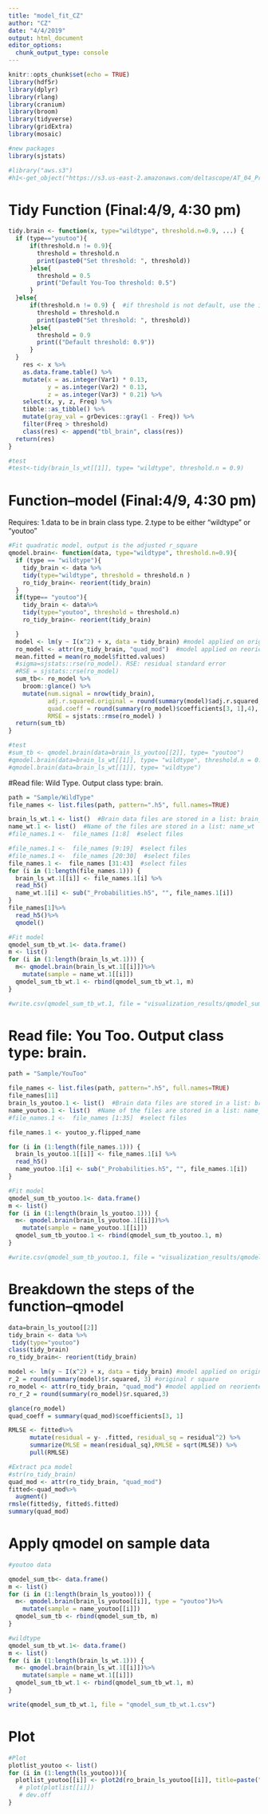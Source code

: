```yaml
---
title: "model_fit_CZ"
author: "CZ"
date: "4/4/2019"
output: html_document
editor_options: 
  chunk_output_type: console
---
```


```r
knitr::opts_chunk$set(echo = TRUE)
library(hdf5r)
library(dplyr)
library(rlang)
library(cranium)
library(broom)
library(tidyverse)
library(gridExtra)
library(mosaic)

#new packages
library(sjstats)
```

```r
#library("aws.s3")
#h1<-get_object("https://s3.us-east-2.amazonaws.com/deltascope/AT_04_Probabilities.h5")
```


# Tidy Function (Final:4/9, 4:30 pm)
```r
tidy.brain <- function(x, type="wildtype", threshold.n=0.9, ...) {
  if (type=="youtoo"){
      if(threshold.n != 0.9){
        threshold = threshold.n   
        print(paste0("Set threshold: ", threshold))
      }else{
        threshold = 0.5
        print("Default You-Too threshold: 0.5")
      }
  }else{
      if(threshold.n != 0.9) {  #if threshold is not default, use the input threshold
        threshold = threshold.n 
        print(paste0("Set threshold: ", threshold))
      }else{
        threshold = 0.9
        print(("Default threshold: 0.9"))
      }
  }
    res <- x %>%
    as.data.frame.table() %>%
    mutate(x = as.integer(Var1) * 0.13,
           y = as.integer(Var2) * 0.13,
           z = as.integer(Var3) * 0.21) %>%
    select(x, y, z, Freq) %>%
    tibble::as_tibble() %>%
    mutate(gray_val = grDevices::gray(1 - Freq)) %>%
    filter(Freq > threshold)
    class(res) <- append("tbl_brain", class(res))
  return(res)
}

#test
#test<-tidy(brain_ls_wt[[1]], type= "wildtype", threshold.n = 0.9)
```


# Function--model (Final:4/9, 4:30 pm)
Requires: 
1.data to be in brain class type.
2.type to be either "wildtype" or "youtoo"
```r
#Fit quadratic model, output is the adjusted r_square
qmodel.brain<- function(data, type="wildtype", threshold.n=0.9){
  if (type == "wildtype"){  
    tidy_brain <- data %>%
    tidy(type="wildtype", threshold = threshold.n )
    ro_tidy_brain<- reorient(tidy_brain)
  }
  if(type== "youtoo"){  
    tidy_brain <- data%>%
    tidy(type="youtoo", threshold = threshold.n)
    ro_tidy_brain<- reorient(tidy_brain)

  }
  model <- lm(y ~ I(x^2) + x, data = tidy_brain) #model applied on original data
  ro_model <- attr(ro_tidy_brain, "quad_mod")  #model applied on reoriented data
  mean.fitted = mean(ro_model$fitted.values)
  #sigma=sjstats::rse(ro_model). RSE: residual standard error
  #RSE = sjstats::rse(ro_model)
  sum_tb<- ro_model %>%
    broom::glance() %>%
    mutate(num.signal = nrow(tidy_brain),
           adj.r.squared.original = round(summary(model)$adj.r.squared, 3),#original r square
           quad.coeff = round(summary(ro_model)$coefficients[3, 1],4),
           RMSE = sjstats::rmse(ro_model) ) 
  return(sum_tb)
}

#test
#sum_tb <- qmodel.brain(data=brain_ls_youtoo[[2]], type= "youtoo")
#qmodel.brain(data=brain_ls_wt[[1]], type= "wildtype", threshold.n = 0.1)
#qmodel.brain(data=brain_ls_wt[[1]], type= "wildtype")

```

#Read file: Wild Type. Output class type: brain.
```r
path = "Sample/WildType"
file_names <- list.files(path, pattern=".h5", full.names=TRUE)

brain_ls_wt.1 <- list()  #Brain data files are stored in a list: brain_ls_wt
name_wt.1 <- list()  #Name of the files are stored in a list: name_wt
#file_names.1 <-  file_names [1:8]  #select files

#file_names.1 <-  file_names [9:19]  #select files
#file_names.1 <-  file_names [20:30]  #select files
file_names.1 <-  file_names [31:43]  #select files
for (i in (1:length(file_names.1))) {
  brain_ls_wt.1[[i]] <- file_names.1[i] %>%
  read_h5()
  name_wt.1[i] <- sub("_Probabilities.h5", "", file_names.1[i])
}
file_names[1]%>%
  read_h5()%>%
  qmodel()

#Fit model
qmodel_sum_tb_wt.1<- data.frame()
m <- list()
for (i in (1:length(brain_ls_wt.1))) {
  m<- qmodel.brain(brain_ls_wt.1[[i]])%>%
    mutate(sample = name_wt.1[[i]])
  qmodel_sum_tb_wt.1 <- rbind(qmodel_sum_tb_wt.1, m)
}

#write.csv(qmodel_sum_tb_wt.1, file = "visualization_results/qmodel_sum_tb_wt.4.csv", row.names=F)
```

# Read file: You Too. Output class type: brain.
```r
path = "Sample/YouToo"

file_names <- list.files(path, pattern=".h5", full.names=TRUE)
file_names[11]
brain_ls_youtoo.1 <- list()  #Brain data files are stored in a list: brain_ls_wt
name_youtoo.1 <- list()  #Name of the files are stored in a list: name_wt
#file_names.1 <-  file_names [1:35]  #select files

file_names.1 <- youtoo_y.flipped_name

for (i in (1:length(file_names.1))) {
  brain_ls_youtoo.1[[i]] <- file_names.1[i] %>%
  read_h5()
  name_youtoo.1[i] <- sub("_Probabilities.h5", "", file_names.1[i])
}

#Fit model
qmodel_sum_tb_youtoo.1<- data.frame()
m <- list()
for (i in (1:length(brain_ls_youtoo.1))) {
  m<- qmodel.brain(brain_ls_youtoo.1[[i]])%>%
    mutate(sample = name_youtoo.1[[i]])
  qmodel_sum_tb_youtoo.1 <- rbind(qmodel_sum_tb_youtoo.1, m)
}

#write.csv(qmodel_sum_tb_youtoo.1, file = "visualization_results/qmodel_sum_tb_youtoo.1.csv", row.names=F)

```





# Breakdown the steps of the function--qmodel
```r
data=brain_ls_youtoo[[2]]
tidy_brain <- data %>%
 tidy(type="youtoo")
class(tidy_brain)
ro_tidy_brain<- reorient(tidy_brain)

model <- lm(y ~ I(x^2) + x, data = tidy_brain) #model applied on original data
r_2 = round(summary(model)$r.squared, 3) #original r square
ro_model <- attr(ro_tidy_brain, "quad_mod") #model applied on reoriented data
ro_r_2 = round(summary(ro_model)$r.squared,3) 

glance(ro_model)
quad_coeff = summary(quad_mod)$coefficients[3, 1]

RMLSE <- fitted%>% 
      mutate(residual = y- .fitted, residual_sq = residual^2) %>% 
      summarize(MLSE = mean(residual_sq),RMLSE = sqrt(MLSE)) %>% 
      pull(RMLSE)

#Extract pca model
#str(ro_tidy_brain)
quad_mod <- attr(ro_tidy_brain, "quad_mod")
fitted<-quad_mod%>%
  augment()
rmsle(fitted$y, fitted$.fitted)
summary(quad_mod)

```

# Apply qmodel on sample data 
```r
#youtoo data

qmodel_sum_tb<- data.frame()
m <- list()
for (i in (1:length(brain_ls_youtoo))) {
  m<- qmodel.brain(brain_ls_youtoo[[i]], type = "youtoo")%>%
    mutate(sample = name_youtoo[[i]])
  qmodel_sum_tb <- rbind(qmodel_sum_tb, m)
}

#wildtype
qmodel_sum_tb_wt.1<- data.frame()
m <- list()
for (i in (1:length(brain_ls_wt.1))) {
  m<- qmodel.brain(brain_ls_wt.1[[i]])%>%
    mutate(sample = name_wt.1[[i]])
  qmodel_sum_tb_wt.1 <- rbind(qmodel_sum_tb_wt.1, m)
}

write(qmodel_sum_tb_wt.1, file = "qmodel_sum_tb_wt.1.csv")
```



# Plot
```r
#Plot
plotlist_youtoo <- list()
for (i in (1:length(ls_youtoo))){
  plotlist_youtoo[[i]] <- plot2d(ro_brain_ls_youtoo[[i]], title=paste("Sample", ls_youtoo[i]))
   # plot(plotlist[[i]])
   # dev.off
}
```




